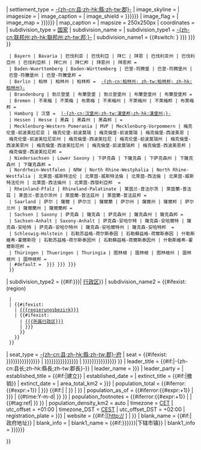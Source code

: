 <includeonly>{{Infobox settlement
| name                   = {{{name|{{PAGENAME}}}}}
| settlement_type        = [[县 (德国)|-{zh-cn:县;zh-hk:縣;zh-tw:郡}-]]
| image_skyline          = {{{image_skyline|}}}
| imagesize              = {{{image_size|}}}
| image_caption          = {{{image_caption|}}}
| image_shield           = {{{image_coa|{{{县徽图|{{{郡徽圖|}}}}}}}}}
| image_flag             = {{{image_flag|}}}
| image_map              = {{{map|{{{在州内的位置图|{{{在邦內的位置圖}}}}}}}}}
| map_caption            = 
| mapsize                = 250x250px
| coordinates            = {{{coordinates|}}}
| subdivision_type       = [[世界政區索引|国家]]
| subdivision_name       = {{GER}}
| subdivision_type1      = [[联邦州|-{zh-cn:联邦州;zh-hk:聯邦州;zh-tw:邦;}-]]
| subdivision_name1       = {{#switch: {{unlink|{{{所屬聯邦|{{{所属联邦州|{{{Bundesland|{{{state|}}} }}} }}} }}} }}
  | Bayern | Bavaria | 巴伐利亚 | 巴伐利亞 | 拜仁 | 拜恩 | 巴伐利亚州 | 巴伐利亞州 | 巴伐利亞邦 | 拜仁州 | 拜仁邦 | 拜恩州 | 拜恩邦 = {{flag|Bavaria}}
  | Baden-Wuerttemberg | Baden-Württemberg | 巴登-符腾堡 | 巴登-符腾堡州 | 巴登-符騰堡州 | 巴登-符騰堡邦 = {{flag|Baden-Württemberg}}
  | Berlin | 柏林 | 柏林州 | 柏林邦 = {{Flagicon|Berlin}} [[柏林|-{zh-cn:柏林州; zh-tw:柏林邦; zh-hk:柏林州}-]]
  | Brandenburg | 勃兰登堡 | 布蘭登堡 | 勃兰登堡州 | 布蘭登堡州 | 布蘭登堡邦 = {{flag|Brandenburg}}
  | Bremen | 不来梅 | 不萊梅 | 布萊梅 | 不来梅州 | 不萊梅州 | 不萊梅邦 | 布萊梅邦 = {{flag|Bremen}}
  | Hamburg | 汉堡 = {{Flagicon|Hamburg}} [[汉堡||-{zh-cn:汉堡州;zh-tw:漢堡邦;zh-hk:漢堡州;}-]]
  | Hessen | Hesse | 黑森 | 黑森州 | 黑森邦 | = {{flag|Hesse}}
  | Mecklenburg-Western Pomerania | MVP | Mecklenburg-Vorpommern | 梅克伦堡-前波美拉尼亚 | 梅克伦堡-前波莫瑞 | 梅克倫堡-前波莫瑞 | 梅克倫堡-西波美恩 | 梅克伦堡-前波美拉尼亚州 | 梅克倫堡-西波美拉尼 | 梅克伦堡-前波莫瑞州 | 梅克倫堡-西波美恩州 | 梅克倫堡-西波美拉尼州 | 梅克倫堡-前波莫瑞邦 | 梅克倫堡-西波美恩邦 | 梅克倫堡-西波美拉尼邦 = {{flag|Mecklenburg-Vorpommern}}
  | Niedersachsen | Lower Saxony | 下萨克森 | 下薩克森 | 下萨克森州 | 下薩克森州 | 下薩克森邦 = {{flag|Lower Saxony}}
  | Nordrhein-Westfalen | NRW | North Rhine-Westphalia | North Rhine-Westfalia | 北莱茵-威斯特法伦 | 北萊茵-威斯特法倫 | 北萊茵-西法倫 | 北莱茵-威斯特法伦州 | 北萊茵-西法倫州 | 北萊茵-西發利亞邦  = {{flag|North Rhine-Westphalia}}
  | Rheinland-Pfalz | Rhineland-Palatinate | 莱茵兰-普法尔茨 | 萊茵蘭-普法茲 | 莱茵兰-普法尔茨州 | 萊茵蘭-普法茲州 | 萊茵蘭-普法茲邦 = {{flag|Rhineland-Palatinate}}
  | Saarland | 萨尔 | 薩爾 | 萨尔兰 | 薩爾蘭 | 萨尔州 | 薩爾州 | 薩爾邦 | 萨尔兰州 | 薩爾蘭州 | 薩爾蘭邦 = {{flag|Saarland}}
  | Sachsen | Saxony | 萨克森 | 薩克森 | 萨克森州 | 薩克森州 | 薩克森邦 = {{flag|Saxony}}
  | Sachsen-Anhalt | Saxony-Anhalt | 萨克森-安哈尔特 | 薩克森-安哈爾特 | 薩克森-安哈特 | 萨克森-安哈尔特州 | 薩克森-安哈爾特州 | 薩克森-安哈特邦  = {{flag|Saxony-Anhalt}}
  | Schleswig-Holstein | 石勒苏益格-荷尔斯泰因 | 石勒蘇益格-荷爾斯泰因 | 什勒斯維希-霍爾斯坦 | 石勒苏益格-荷尔斯泰因州 | 石勒蘇益格-荷爾斯泰因州 | 什勒斯維希-霍爾斯坦邦 = {{flag|Schleswig-Holstein}}
  | Thüringen | Thueringen | Thuringia | 图林根 | 圖林根 | 图林根州 | 圖林根州 | 圖林根邦 = {{flag|Thuringia}}
  | #default = {{{所屬聯邦|{{{所属联邦州|{{{Bundesland|{{{state|}}} }}} }}} }}}
  }}
| subdivision_type2      = {{#if:{{{regierungsbezirk|{{{所属行政区|}}}}}}| [[行政区 (德国)|行政区]]}}
| subdivision_name2      = {{#ifexist: {{{regierungsbezirk}}} (region)
  | [[{{{regierungsbezirk}}} (region)|{{{regierungsbezirk}}}]] 
  | {{#ifexist: {{{regierungsbezirk}}} 
    | [[{{{regierungsbezirk}}}]] 
    | {{#ifexist: {{{所属行政区}}} 
      | [[{{{所属行政区}}}]] 
      | {{{regierungsbezirk|{{{所属行政区|}}}}}} 
      }} 
    }} 
  }}
<!-- not in the old template 
 |subdivision_type3      = Number of municipalities
 |subdivision_name3      =
-->
| seat_type               = [[县府 (德国)|-{zh-cn:县;zh-hk:縣;zh-tw:郡}-府]]
| seat                    = {{#ifexist: {{{首府|{{{县府|{{{縣府|{{{郡府|{{{行政中心|{{{capital}}}}}}}}}}}}}}}}}} | [[{{{首府|{{{县府|{{{縣府|{{{郡府|{{{行政中心|{{{capital}}}}}}}}}}}}}}}}}}]] | {{{首府|{{{县府|{{{縣府|{{{郡府|{{{行政中心|{{{capital}}}}}}}}}}}}}}}}}} }} 
| leader_title            = {{#if:{{{district_admin|}}}{{{leader_name|}}}|-{zh-cn:县长;zh-hk:縣長;zh-tw:郡長}-}}
| leader_name             = {{{district_admin|{{{leader_name|}}}}}}
| leader_party            = {{{admin_party|}}}
| established_title       = {{#if:{{{founded|}}}|建立}}
| established_date        = {{{founded|}}}
| extinct_title           = {{#if:{{{dissolved|}}}|撤销}}
| extinct_date            = {{{dissolved|}}}
| area_total_km2          = {{{area|{{{面积|}}}}}}
<!-- Population either from database or manual -->
| population_total        = {{#iferror:{{#expr:{{Population Germany|key={{{Kreisschlüssel|}}} }}+1}} | {{{人口|{{{population}}}}}} {{#if:{{{dissolved|}}}| | {{ns0|[[Category:需要维护的德国条目|缺少县份代码]]}} }} | {{Population Germany|key={{{Kreisschlüssel|}}} }} }}
| population_as_of        = {{#iferror:{{#expr:{{Population Germany|key={{{Kreisschlüssel|}}} }}+1}} | {{{population_as_of|{{{统计时间|}}}}}} | {{#time:Y-m-d|{{Population Germany|key={{{Kreisschlüssel|}}}|datref=STAND}} }} }}
| population_footnotes    = {{#iferror:{{#expr:{{Population Germany|key={{{Kreisschlüssel|}}} }}+1}} | {{{population_ref|}}} | {{#tag:ref| {{Population Germany|key={{{Kreisschlüssel|}}}|datref=QUELLE}} }} }}
| population_density_km2  = auto
| timezone                = [[欧洲中部时间|CET]]
| utc_offset              = +01:00
| timezone_DST            = [[欧洲中部夏令时间|CEST]]
| utc_offset_DST          = +02:00
| registration_plate      = {{{carsign|{{{汽车牌号|}}}}}}
| website                 = {{#if:{{{政府网站|}}}|[http://{{{政府网站}}} {{{政府网站}}}] | {{{url|}}} }} 
| blank_name              = {{#if:{{{政府地址|}}}|政府地址}}
| blank_info              = {{{政府地址|}}}
| blank1_name             = {{#if:{{{Gemeinde|{{{下辖市镇|{{{下设城镇}}}}}}}}}|下辖市镇}}
| blank1_info             = {{{Gemeinde|{{{下辖市镇|{{{下设城镇}}}}}}}}}

}}</includeonly><noinclude>
{{Documentation}}
</noinclude>